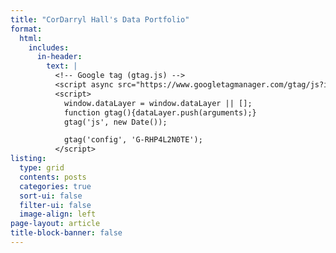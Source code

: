 ```yaml
---
title: "CorDarryl Hall's Data Portfolio"
format:
  html:
    includes:
      in-header:
        text: |
          <!-- Google tag (gtag.js) -->
          <script async src="https://www.googletagmanager.com/gtag/js?id=G-RHP4L2N0TE"></script>
          <script>
            window.dataLayer = window.dataLayer || [];
            function gtag(){dataLayer.push(arguments);}
            gtag('js', new Date());

            gtag('config', 'G-RHP4L2N0TE');
          </script>
listing:
  type: grid
  contents: posts
  categories: true
  sort-ui: false
  filter-ui: false
  image-align: left
page-layout: article
title-block-banner: false
---
```


```{=html}
<style>
nav {
  background: url("https://www.shutterstock.com/shutterstock/videos/1051248673/preview/stock-footage--d-animated-bar-graphs-and-pie-charts-slick-clean-elegant-white-on-blue-background-great-for.mp4") no-repeat top center fixed;
  background-size: cover;
  height: 40vh;
  width: 100%;
}
</style>
```
